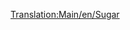 [[Translation:Main/en/Sugar]]
{{es/Carga| carga  = Azúcar
| imagen = SugarMine.png
| producida =[[Main/es/Mina de azúcar|Mina de azúcar]]
| aceptada  =[[Main/es/Fábrica de dulces|Fábrica de dulces]]
}}